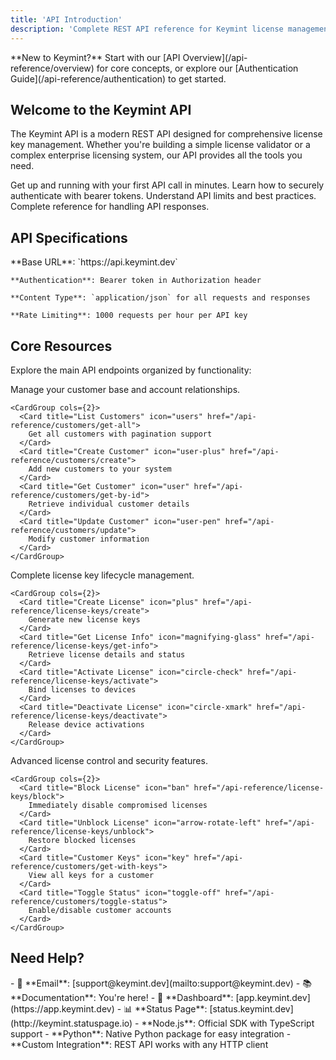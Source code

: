 ```yaml
---
title: 'API Introduction'
description: 'Complete REST API reference for Keymint license management platform'
---
```


<Note>
**New to Keymint?** Start with our [API Overview](/api-reference/overview) for core concepts, or explore our [Authentication Guide](/api-reference/authentication) to get started.
</Note>

## Welcome to the Keymint API

The Keymint API is a modern REST API designed for comprehensive license key management. Whether you're building a simple license validator or a complex enterprise licensing system, our API provides all the tools you need.

<CardGroup cols={2}>
  <Card title="Quick Start" icon="rocket" href="/api-reference/overview">
    Get up and running with your first API call in minutes.
  </Card>
  <Card title="Authentication" icon="key" href="/api-reference/authentication">
    Learn how to securely authenticate with bearer tokens.
  </Card>
  <Card title="Rate Limits" icon="gauge" href="/api-reference/rate-limits">
    Understand API limits and best practices.
  </Card>
  <Card title="Error Codes" icon="triangle-exclamation" href="/api-reference/error-codes">
    Complete reference for handling API responses.
  </Card>
</CardGroup>

## API Specifications

<CardGroup cols={1}>
  <Card title="Base Configuration" icon="gear">
    **Base URL**: `https://api.keymint.dev`
    
    **Authentication**: Bearer token in Authorization header
    
    **Content Type**: `application/json` for all requests and responses
    
    **Rate Limiting**: 1000 requests per hour per API key
  </Card>
</CardGroup>

## Core Resources

Explore the main API endpoints organized by functionality:

<Tabs>
  <Tab title="Customers">
    Manage your customer base and account relationships.
    
    <CardGroup cols={2}>
      <Card title="List Customers" icon="users" href="/api-reference/customers/get-all">
        Get all customers with pagination support
      </Card>
      <Card title="Create Customer" icon="user-plus" href="/api-reference/customers/create">
        Add new customers to your system
      </Card>
      <Card title="Get Customer" icon="user" href="/api-reference/customers/get-by-id">
        Retrieve individual customer details
      </Card>
      <Card title="Update Customer" icon="user-pen" href="/api-reference/customers/update">
        Modify customer information
      </Card>
    </CardGroup>
  </Tab>
  
  <Tab title="License Keys">
    Complete license key lifecycle management.
    
    <CardGroup cols={2}>
      <Card title="Create License" icon="plus" href="/api-reference/license-keys/create">
        Generate new license keys
      </Card>
      <Card title="Get License Info" icon="magnifying-glass" href="/api-reference/license-keys/get-info">
        Retrieve license details and status
      </Card>
      <Card title="Activate License" icon="circle-check" href="/api-reference/license-keys/activate">
        Bind licenses to devices
      </Card>
      <Card title="Deactivate License" icon="circle-xmark" href="/api-reference/license-keys/deactivate">
        Release device activations
      </Card>
    </CardGroup>
  </Tab>
  
  <Tab title="License Management">
    Advanced license control and security features.
    
    <CardGroup cols={2}>
      <Card title="Block License" icon="ban" href="/api-reference/license-keys/block">
        Immediately disable compromised licenses
      </Card>
      <Card title="Unblock License" icon="arrow-rotate-left" href="/api-reference/license-keys/unblock">
        Restore blocked licenses
      </Card>
      <Card title="Customer Keys" icon="key" href="/api-reference/customers/get-with-keys">
        View all keys for a customer
      </Card>
      <Card title="Toggle Status" icon="toggle-off" href="/api-reference/customers/toggle-status">
        Enable/disable customer accounts
      </Card>
    </CardGroup>
  </Tab>
</Tabs>

## Need Help?

<AccordionGroup>
  <Accordion title="Getting Support" icon="life-ring">
    - 📧 **Email**: [support@keymint.dev](mailto:support@keymint.dev)
    - 📚 **Documentation**: You're here!
    - 🚀 **Dashboard**: [app.keymint.dev](https://app.keymint.dev)
  </Accordion>
  
  <Accordion title="API Status & Updates" icon="signal">
    - 📊 **Status Page**: [status.keymint.dev](http://keymint.statuspage.io)
  </Accordion>
  
  <Accordion title="SDK & Libraries" icon="code">
    - **Node.js**: Official SDK with TypeScript support
    - **Python**: Native Python package for easy integration
    - **Custom Integration**: REST API works with any HTTP client
  </Accordion>
</AccordionGroup>
